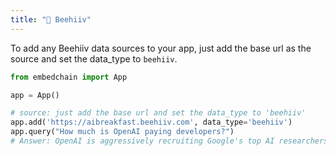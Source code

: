 ```yaml
---
title: "🐝 Beehiiv"
---
```


To add any Beehiiv data sources to your app, just add the base url as the source and set the data_type to `beehiiv`.

```python
from embedchain import App

app = App()

# source: just add the base url and set the data_type to 'beehiiv'
app.add('https://aibreakfast.beehiiv.com', data_type='beehiiv')
app.query("How much is OpenAI paying developers?")
# Answer: OpenAI is aggressively recruiting Google's top AI researchers with offers ranging between $5 to $10 million annually, primarily in stock options.
```
